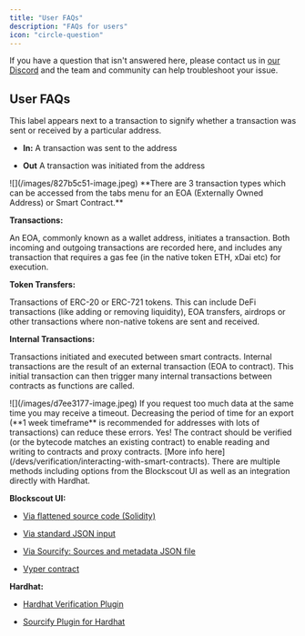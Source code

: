 ```yaml
---
title: "User FAQs"
description: "FAQs for users"
icon: "circle-question"
---
```


If you have a question that isn't answered here, please contact us in [our Discord](https://discord.gg/blockscout) and the team and community can help troubleshoot your issue.

## User FAQs

<AccordionGroup>
<Accordion title='What does the "in" or "out" label mean on a transaction?'>
This label appears next to a transaction to signify whether a transaction was sent or received by a particular address.

* **In:** A transaction was sent to the address

* **Out** A transaction was initiated from the address

<Frame>
![](/images/827b5c51-image.jpeg)
</Frame>

</Accordion>

<Accordion title="What are the different transaction types?">
**There are 3 transaction types which can be accessed from the tabs menu for an EOA (Externally Owned Address) or Smart Contract.**

**Transactions:** 

An EOA, commonly known as a wallet address, initiates a transaction. Both incoming and outgoing transactions are recorded here, and includes any transaction that requires a gas fee (in the native token ETH, xDai etc) for execution.

**Token Transfers:** 

Transactions of ERC-20 or ERC-721 tokens. This can include DeFi transactions (like adding or removing liquidity), EOA transfers, airdrops or other transactions where non-native tokens are sent and received.

**Internal Transactions:** 

Transactions initiated and executed between smart contracts. Internal transactions are the result of an external transaction (EOA to contract). This initial transaction can then trigger many internal transactions between contracts as functions are called.

<Frame>
![](/images/d7ee3177-image.jpeg)
</Frame>

</Accordion>

<Accordion title="What is CSV export error 504?">
If you request too much data at the same time you may receive a timeout. Decreasing the period of time for an export (**1 week timeframe** is recommended for addresses with lots of transactions) can reduce these errors.

</Accordion>

<Accordion title="How can I access and read/write contract methods?">
Yes! The contract should be verified (or the bytecode matches an existing contract) to enable reading and writing to contracts and proxy contracts. [More info here](/devs/verification/interacting-with-smart-contracts).

</Accordion>

<Accordion title="How do I verify a smart contract?">
There are multiple methods including options from the Blockscout UI as well as an integration directly with Hardhat.

**Blockscout UI:**

* [Via flattened source code (Solidity)](/devs/verification#via-flattened-source-code)

* [Via standard JSON input](/faqs/faqs#via-standard-json-input)

* [Via Sourcify: Sources and metadata JSON file](/devs/verification/contracts-verification-via-sourcify)

* [Vyper contract](/devs/verification#vyper-contract)

**Hardhat:**

* [Hardhat Verification Plugin](/devs/verification/hardhat-verification-plugin)

* [Sourcify Plugin for Hardhat](/devs/verification/hardhat-verification-plugin/sourcify-plugin-for-hardhat)

</Accordion>
</AccordionGroup>


